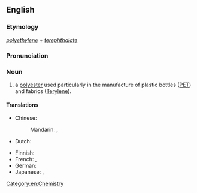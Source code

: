 {{wikipedia}}
==English==

===Etymology===
''[[polyethylene]]'' + ''[[terephthalate]]''

===Pronunciation===
{{audio|En-us-ncalif-polyethlenetrephthalate.ogg|Audio (Northern California, US)|lang=en}}

===Noun===
{{head|en|noun|head=[[polyethylene]] [[terephthalate]]}}

# a [[polyester]] used particularly in the manufacture of plastic bottles ([[PET]]) and fabrics ([[Terylene]]).

====Translations====
{{trans-top|type of polyester}}
* Chinese:
*: Mandarin: {{t|cmn|聚對苯二甲酸乙二酯|sc=Hani}}, {{t|cmn|聚对苯二甲酸乙二酯|tr=jùduìběn èrjiǎsuān yǐèrzhǐ|sc=Hani}}
* Dutch: {{t|nl|polyethyleentereftalaat|n}}
{{trans-mid}}
* Finnish: {{t|fi|polyetyleenitereftalaatti}}
* French: {{t|fr|polytéréphtalate d'éthylène|m}}, {{t+|fr|PET|m}}
* German: {{t|de|Polyethylenterephthalat|n}}
* Japanese: {{t|ja|ポリエチレンテレフタラート|sc=Jpan}}, {{t+|ja|PET|sc=Jpan}}
{{trans-bottom}}

[[Category:en:Chemistry]]